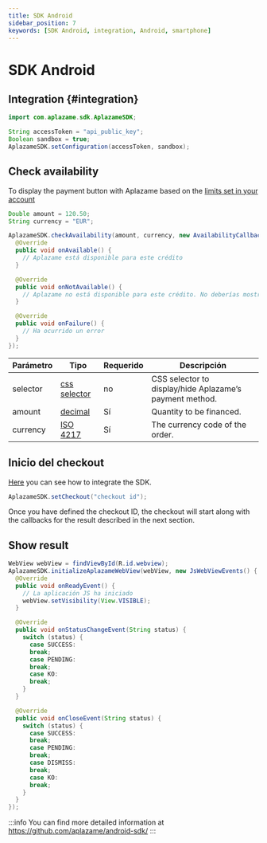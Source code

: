 ```yaml
---
title: SDK Android
sidebar_position: 7
keywords: [SDK Android, integration, Android, smartphone]
---
```


# SDK Android

## Integration {#integration}

```java
import com.aplazame.sdk.AplazameSDK;

String accessToken = "api_public_key";
Boolean sandbox = true;
AplazameSDK.setConfiguration(accessToken, sandbox);
```

## Check availability

To display the payment button with Aplazame based on the [limits set in your account](https://ayuda.aplazame.com/hc/es-es/articles/360014973600--C%C3%B3mo-configurar-el-widget-de-Aplazame-en-tu-tienda-)

```java
Double amount = 120.50;
String currency = "EUR";

AplazameSDK.checkAvailability(amount, currency, new AvailabilityCallback() {
  @Override
  public void onAvailable() {
    // Aplazame está disponible para este crédito
  }

  @Override
  public void onNotAvailable() {
    // Aplazame no está disponible para este crédito. No deberías mostrar Aplazame como un método de pago disponible
  }

  @Override
  public void onFailure() {
    // Ha ocurrido un error
  }
});
```

|<t id="table.parameter">Parámetro</t> | <t id="table.type">Tipo</t> | <t id="table.required">Requerido</t> | <t id="table.description">Descripción</t>|
|---------|---------|---------|---------|
selector | [css selector](https://developer.mozilla.org/en/docs/Web/Guide/CSS/Getting_started/Selectors) | no | CSS selector to display/hide Aplazame’s payment method.
amount | [decimal](../api-reference/#decimals)  | <t id="table.yes">Sí</t> | Quantity to be financed.
currency | [ISO 4217](https://es.wikipedia.org/wiki/ISO_4217) | <t id="table.yes">Sí</t> | The currency code of the order.


## Inicio del checkout
[Here](#integration) you can see how to integrate the SDK.

```java
AplazameSDK.setCheckout("checkout id");
```

Once you have defined the checkout ID, the checkout will start along with the callbacks for the result described in the next section.

## Show result

```java
WebView webView = findViewById(R.id.webview);
AplazameSDK.initializeAplazameWebView(webView, new JsWebViewEvents() {
  @Override
  public void onReadyEvent() {
    // La aplicación JS ha iniciado
    webView.setVisibility(View.VISIBLE);
  }

  @Override
  public void onStatusChangeEvent(String status) {
    switch (status) {
      case SUCCESS:
      break;
      case PENDING:
      break;
      case KO:
      break;
    }
  }

  @Override
  public void onCloseEvent(String status) {
    switch (status) {
      case SUCCESS:
      break;
      case PENDING:
      break;
      case DISMISS:
      break;
      case KO:
      break;
    }
  }
});
```

:::info
You can find more detailed information at https://github.com/aplazame/android-sdk/
:::
